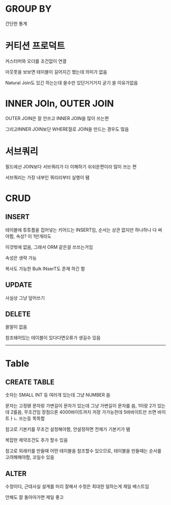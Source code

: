 # GROUP BY
간단한 통계

# 커티션 프로덕트
커스터머와 오더를 조건없이 연결

아웃풋을 보보면 테이블이 길어지긴 했는데 의미가 없음

Natural Join도 있긴 하는는데 쓸수만 있단거거거지 굳기 쓸 이유가없음

# INNER JOIn, OUTER JOIN
OUTER JOIN은 잘 안쓰고 INNER JOIN을 많이 쓰는편

그리고INNER JOIN보단 WHERE절로 JOIN을 만드는 경우도 많음


# 서브쿼리
필드에선 JOIN보다 서브쿼리가 더 이해하기 쉬쉬운편이라 많이 쓰는 편

서브쿼리는 가장 내부인 쿼리리부터 실행이 됌

# CRUD
## INSERT
테이블에 튜튜플을 집어넣는 키어드는 INSERT임, 순서는 상관 없지만 하나하나 다 써야함, 속성? 이 1만개라도

이것밖에 없음, 그래서 ORM 같은걸 쓰쓰는거임

속성은 생략 가능

복사도 가능한 Bulk INserT도 존재 하긴 함

## UPDATE
사실상 그냥 덮어쓰기

## DELETE
쓸말이 없음

참조돼어있는 테이블이 있다다면오류가 생길수 있음

***

# Table

## CREATE TABLE
숫자는 SMALL INT 등 여러개 있는데 그냥 NUMBER 씀

문자는 고정됀 문자랑 가변길이 문자가 있는데 그냥 가변길이 문자를 씀, 1이랑 2가 있는데 2를씀, 무조건임 장점으론 4000바이트까지 저장 가가능한데 5바바이트만 쓰면 바이트ㅏㄴ 쓰는등 똑똑함

참고로 기본키를 무조건 설정해야함, 안설정하면 전체가 기본키가 됌

복잡한 제약조건도 추가 할수 있음

참고로 외래키를 만들때 어떤 테이블을 참조할수 있으므로, 테이블을 만들때는 순서를 고려해해야함, 꼬일수 있음

## ALTER
수정이다, 근데사실 설계를 미리 잘해서 수정은 최대한 덜하는게 제일 베스트임

안해도 잘 돌아아가면 제일 좋고





